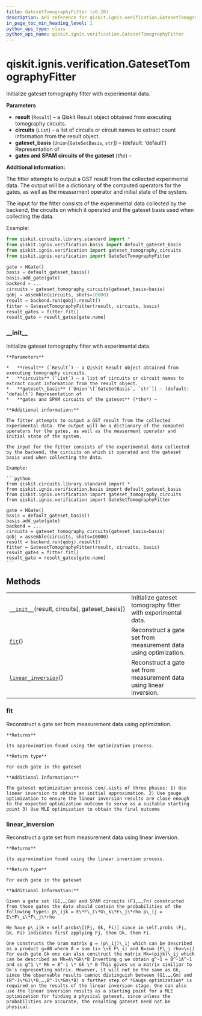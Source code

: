 ```yaml
---
title: GatesetTomographyFitter (v0.28)
description: API reference for qiskit.ignis.verification.GatesetTomographyFitter in qiskit v0.28
in_page_toc_min_heading_level: 1
python_api_type: class
python_api_name: qiskit.ignis.verification.GatesetTomographyFitter
---
```


<span id="qiskit-ignis-verification-gatesettomographyfitter" />

# qiskit.ignis.verification.GatesetTomographyFitter

<Class id="qiskit.ignis.verification.GatesetTomographyFitter" isDedicatedPage={true} github="https://github.com/qiskit-community/qiskit-ignis/tree/stable/0.6/qiskit/ignis/verification/tomography/fitters/gateset_fitter.py" signature="GatesetTomographyFitter(result, circuits, gateset_basis='default')" modifiers="class">
  Initialize gateset tomography fitter with experimental data.

  **Parameters**

  *   **result** (`Result`) – a Qiskit Result object obtained from executing tomography circuits.
  *   **circuits** (`List`) – a list of circuits or circuit names to extract count information from the result object.
  *   **gateset\_basis** (`Union`\[`GateSetBasis`, `str`]) – (default: ‘default’) Representation of
  *   **gates and SPAM circuits of the gateset** (*the*) –

  **Additional information:**

  The fitter attempts to output a GST result from the collected experimental data. The output will be a dictionary of the computed operators for the gates, as well as the measurment operator and initial state of the system.

  The input for the fitter consists of the experimental data collected by the backend, the circuits on which it operated and the gateset basis used when collecting the data.

  Example:

  ```python
  from qiskit.circuits.library.standard import *
  from qiskit.ignis.verification.basis import default_gateset_basis
  from qiskit.ignis.verification import gateset_tomography_circuits
  from qiskit.ignis.verification import GateSetTomographyFitter

  gate = HGate()
  basis = default_gateset_basis()
  basis.add_gate(gate)
  backend = ...
  circuits = gateset_tomography_circuits(gateset_basis=basis)
  qobj = assemble(circuits, shots=10000)
  result = backend.run(qobj).result()
  fitter = GatesetTomographyFitter(result, circuits, basis)
  result_gates = fitter.fit()
  result_gate = result_gates[gate.name]
  ```

  ### \_\_init\_\_

  <Function id="qiskit.ignis.verification.GatesetTomographyFitter.__init__" signature="__init__(result, circuits, gateset_basis='default')">
    Initialize gateset tomography fitter with experimental data.

    **Parameters**

    *   **result** (`Result`) – a Qiskit Result object obtained from executing tomography circuits.
    *   **circuits** (`List`) – a list of circuits or circuit names to extract count information from the result object.
    *   **gateset\_basis** (`Union`\[`GateSetBasis`, `str`]) – (default: ‘default’) Representation of
    *   **gates and SPAM circuits of the gateset** (*the*) –

    **Additional information:**

    The fitter attempts to output a GST result from the collected experimental data. The output will be a dictionary of the computed operators for the gates, as well as the measurment operator and initial state of the system.

    The input for the fitter consists of the experimental data collected by the backend, the circuits on which it operated and the gateset basis used when collecting the data.

    Example:

    ```python
    from qiskit.circuits.library.standard import *
    from qiskit.ignis.verification.basis import default_gateset_basis
    from qiskit.ignis.verification import gateset_tomography_circuits
    from qiskit.ignis.verification import GateSetTomographyFitter

    gate = HGate()
    basis = default_gateset_basis()
    basis.add_gate(gate)
    backend = ...
    circuits = gateset_tomography_circuits(gateset_basis=basis)
    qobj = assemble(circuits, shots=10000)
    result = backend.run(qobj).result()
    fitter = GatesetTomographyFitter(result, circuits, basis)
    result_gates = fitter.fit()
    result_gate = result_gates[gate.name]
    ```
  </Function>

  ## Methods

  |                                                                                                                                                                             |                                                                      |
  | --------------------------------------------------------------------------------------------------------------------------------------------------------------------------- | -------------------------------------------------------------------- |
  | [`__init__`](#qiskit.ignis.verification.GatesetTomographyFitter.__init__ "qiskit.ignis.verification.GatesetTomographyFitter.__init__")(result, circuits\[, gateset\_basis]) | Initialize gateset tomography fitter with experimental data.         |
  | [`fit`](#qiskit.ignis.verification.GatesetTomographyFitter.fit "qiskit.ignis.verification.GatesetTomographyFitter.fit")()                                                   | Reconstruct a gate set from measurement data using optimization.     |
  | [`linear_inversion`](#qiskit.ignis.verification.GatesetTomographyFitter.linear_inversion "qiskit.ignis.verification.GatesetTomographyFitter.linear_inversion")()            | Reconstruct a gate set from measurement data using linear inversion. |

  ### fit

  <Function id="qiskit.ignis.verification.GatesetTomographyFitter.fit" signature="fit()">
    Reconstruct a gate set from measurement data using optimization.

    **Returns**

    its approximation found using the optimization process.

    **Return type**

    For each gate in the gateset

    **Additional Information:**

    The gateset optimization process con/.sists of three phases: 1) Use linear inversion to obtain an initial approximation. 2) Use gauge optimization to ensure the linear inversion results are close enough to the expected optimization outcome to serve as a suitable starting point 3) Use MLE optimization to obtain the final outcome
  </Function>

  ### linear\_inversion

  <Function id="qiskit.ignis.verification.GatesetTomographyFitter.linear_inversion" signature="linear_inversion()">
    Reconstruct a gate set from measurement data using linear inversion.

    **Returns**

    its approximation found using the linear inversion process.

    **Return type**

    For each gate in the gateset

    **Additional Information:**

    Given a gate set (G1,…,Gm) and SPAM circuits (F1,…,Fn) constructed from those gates the data should contain the probabilities of the following types: p\_ijk = E\*F\_i\*G\_k\*F\_j\*rho p\_ij = E\*F\_i\*F\_j\*rho

    We have p\_ijk = self.probs\[(Fj, Gk, Fi)] since in self.probs (Fj, Gk, Fi) indicates first applying Fj, then Gk, then Fi.

    One constructs the Gram matrix g = (p\_ij)\_ij which can be described as a product g=AB where A = sum (i> \<E F\_i) and B=sum (F\_j rho>\<j) For each gate Gk one can also construct the matrix Mk=(pijk)\_ij which can be described as Mk=A\*Gk\*B Inverting g we obtain g^-1 = B^-1A^-1 and so g^1 \* Mk = B^-1 \* Gk \* B This gives us a matrix similiar to Gk’s representing matrix. However, it will not be the same as Gk, since the observable results cannot distinguish between (G1,…,Gm) and (B^-1\*G1\*B,…,B^-1\*Gm\*B) a further step of *Gauge optimization* is required on the results of the linear inversion stage. One can also use the linear inversion results as a starting point for a MLE optimization for finding a physical gateset, since unless the probabilities are accurate, the resulting gateset need not be physical.
  </Function>
</Class>


